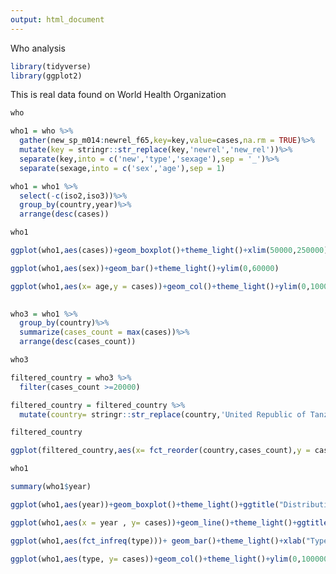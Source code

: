---
output: html_document
---
Who analysis

```{r}
library(tidyverse)
library(ggplot2)
```

This is real data found on World Health Organization

```{r}
who
```

```{r}
who1 = who %>% 
  gather(new_sp_m014:newrel_f65,key=key,value=cases,na.rm = TRUE)%>%
  mutate(key = stringr::str_replace(key,'newrel','new_rel'))%>%
  separate(key,into = c('new','type','sexage'),sep = '_')%>%
  separate(sexage,into = c('sex','age'),sep = 1)
```

```{r}
who1 = who1 %>%
  select(-c(iso2,iso3))%>%
  group_by(country,year)%>%
  arrange(desc(cases))
```

```{r}
who1
```

```{r}
ggplot(who1,aes(cases))+geom_boxplot()+theme_light()+xlim(50000,250000)
```

```{r}
ggplot(who1,aes(sex))+geom_bar()+theme_light()+ylim(0,60000)
```

```{r}
ggplot(who1,aes(x= age,y = cases))+geom_col()+theme_light()+ylim(0,100000)+ggtitle("No. of cases according to Age")
       
```

```{r}
who3 = who1 %>%
  group_by(country)%>%
  summarize(cases_count = max(cases))%>%
  arrange(desc(cases_count))

```

```{r}
who3
```

```{r}
filtered_country = who3 %>%
  filter(cases_count >=20000)
```

```{r}
filtered_country = filtered_country %>%
  mutate(country= stringr::str_replace(country,'United Republic of Tanzania',"Tanzania"))
```

```{r}
filtered_country
```

```{r}
ggplot(filtered_country,aes(x= fct_reorder(country,cases_count),y = cases_count))+geom_col(width = 0.5)+ ylab('Count of cases')+xlab("Country")+ggtitle("Largest cases per Country")
```

```{r}
who1
```

```{r}
summary(who1$year)
```

```{r}
ggplot(who1,aes(year))+geom_boxplot()+theme_light()+ggtitle("Distribution of years in our data")
```

```{r}
ggplot(who1,aes(x = year , y= cases))+geom_line()+theme_light()+ggtitle("Distribution of cases over years")
```

```{r}
ggplot(who1,aes(fct_infreq(type)))+ geom_bar()+theme_light()+xlab("Type")+ggtitle("Count of type")
```

```{r}
ggplot(who1,aes(type, y= cases))+geom_col()+theme_light()+ylim(0,100000)+ggtitle("No. of cases according to Type")
```

```{r}
```
